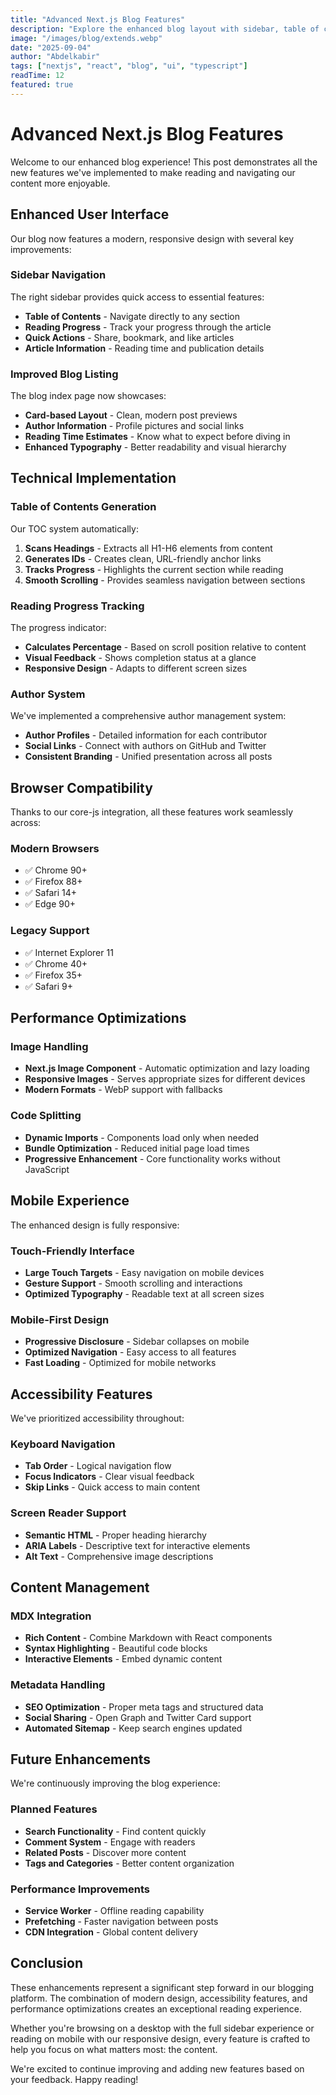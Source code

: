 ```yaml
---
title: "Advanced Next.js Blog Features"
description: "Explore the enhanced blog layout with sidebar, table of contents, reading progress, and improved UI components"
image: "/images/blog/extends.webp"
date: "2025-09-04"
author: "Abdelkabir"
tags: ["nextjs", "react", "blog", "ui", "typescript"]
readTime: 12
featured: true
---
```


# Advanced Next.js Blog Features

Welcome to our enhanced blog experience! This post demonstrates all the new features we've implemented to make reading and navigating our content more enjoyable.

## Enhanced User Interface

Our blog now features a modern, responsive design with several key improvements:

### Sidebar Navigation
The right sidebar provides quick access to essential features:
- **Table of Contents** - Navigate directly to any section
- **Reading Progress** - Track your progress through the article
- **Quick Actions** - Share, bookmark, and like articles
- **Article Information** - Reading time and publication details

### Improved Blog Listing
The blog index page now showcases:
- **Card-based Layout** - Clean, modern post previews
- **Author Information** - Profile pictures and social links
- **Reading Time Estimates** - Know what to expect before diving in
- **Enhanced Typography** - Better readability and visual hierarchy

## Technical Implementation

### Table of Contents Generation
Our TOC system automatically:
1. **Scans Headings** - Extracts all H1-H6 elements from content
2. **Generates IDs** - Creates clean, URL-friendly anchor links
3. **Tracks Progress** - Highlights the current section while reading
4. **Smooth Scrolling** - Provides seamless navigation between sections

### Reading Progress Tracking
The progress indicator:
- **Calculates Percentage** - Based on scroll position relative to content
- **Visual Feedback** - Shows completion status at a glance
- **Responsive Design** - Adapts to different screen sizes

### Author System
We've implemented a comprehensive author management system:
- **Author Profiles** - Detailed information for each contributor
- **Social Links** - Connect with authors on GitHub and Twitter
- **Consistent Branding** - Unified presentation across all posts

## Browser Compatibility

Thanks to our core-js integration, all these features work seamlessly across:

### Modern Browsers
- ✅ Chrome 90+
- ✅ Firefox 88+
- ✅ Safari 14+
- ✅ Edge 90+

### Legacy Support
- ✅ Internet Explorer 11
- ✅ Chrome 40+
- ✅ Firefox 35+
- ✅ Safari 9+

## Performance Optimizations

### Image Handling
- **Next.js Image Component** - Automatic optimization and lazy loading
- **Responsive Images** - Serves appropriate sizes for different devices
- **Modern Formats** - WebP support with fallbacks

### Code Splitting
- **Dynamic Imports** - Components load only when needed
- **Bundle Optimization** - Reduced initial page load times
- **Progressive Enhancement** - Core functionality works without JavaScript

## Mobile Experience

The enhanced design is fully responsive:

### Touch-Friendly Interface
- **Large Touch Targets** - Easy navigation on mobile devices
- **Gesture Support** - Smooth scrolling and interactions
- **Optimized Typography** - Readable text at all screen sizes

### Mobile-First Design
- **Progressive Disclosure** - Sidebar collapses on mobile
- **Optimized Navigation** - Easy access to all features
- **Fast Loading** - Optimized for mobile networks

## Accessibility Features

We've prioritized accessibility throughout:

### Keyboard Navigation
- **Tab Order** - Logical navigation flow
- **Focus Indicators** - Clear visual feedback
- **Skip Links** - Quick access to main content

### Screen Reader Support
- **Semantic HTML** - Proper heading hierarchy
- **ARIA Labels** - Descriptive text for interactive elements
- **Alt Text** - Comprehensive image descriptions

## Content Management

### MDX Integration
- **Rich Content** - Combine Markdown with React components
- **Syntax Highlighting** - Beautiful code blocks
- **Interactive Elements** - Embed dynamic content

### Metadata Handling
- **SEO Optimization** - Proper meta tags and structured data
- **Social Sharing** - Open Graph and Twitter Card support
- **Automated Sitemap** - Keep search engines updated

## Future Enhancements

We're continuously improving the blog experience:

### Planned Features
- **Search Functionality** - Find content quickly
- **Comment System** - Engage with readers
- **Related Posts** - Discover more content
- **Tags and Categories** - Better content organization

### Performance Improvements
- **Service Worker** - Offline reading capability
- **Prefetching** - Faster navigation between posts
- **CDN Integration** - Global content delivery

## Conclusion

These enhancements represent a significant step forward in our blogging platform. The combination of modern design, accessibility features, and performance optimizations creates an exceptional reading experience.

Whether you're browsing on a desktop with the full sidebar experience or reading on mobile with our responsive design, every feature is crafted to help you focus on what matters most: the content.

We're excited to continue improving and adding new features based on your feedback. Happy reading!
